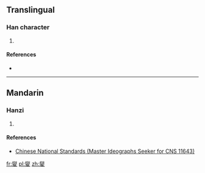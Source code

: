 ==Translingual==

===Han character===
{{Han char|rn=35|rad=夊|as=15|sn=18|four=|canj=FFHE|ids=⿱⿲火言火夂}}

# {{defn|Han|sort=夊15}}

====References====
* {{Han ref|kx=0245.271|hdz=20871.221|uh=5911|ud=22801}}

----

==Mandarin==

===Hanzi===
{{cmn-hanzi|pin=[[xiè]] ([[xie4]])|wg=hsieh<sup>4</sup>}}

# {{defn|lang=cmn|sort=夊15}}

====References====
*[http://www.cns11643.gov.tw/AIDB/query_general_view.do?page=3&code=6560 Chinese National Standards (Master Ideographs Seeker for CNS 11643)]

[[fr:夑]]
[[pl:夑]]
[[zh:夑]]